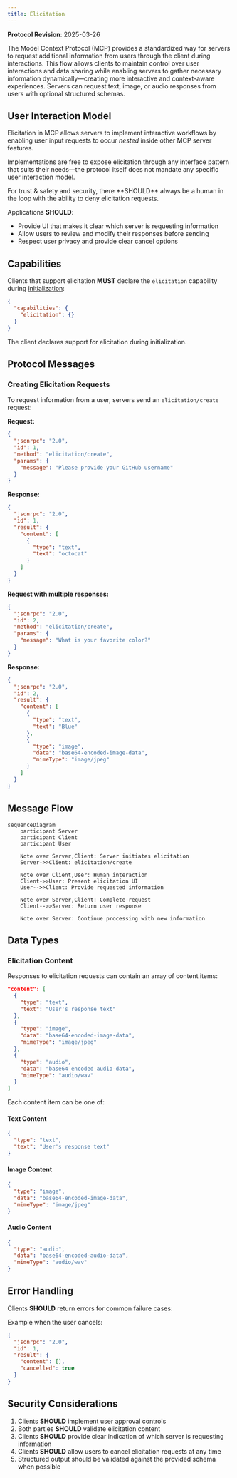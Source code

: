 ```yaml
---
title: Elicitation
---
```


<Info>**Protocol Revision**: 2025-03-26</Info>

The Model Context Protocol (MCP) provides a standardized way for servers to request additional
information from users through the client during interactions. This flow allows clients to
maintain control over user interactions and data sharing while enabling servers to gather
necessary information dynamically&mdash;creating more interactive and context-aware experiences.
Servers can request text, image, or audio responses from users with optional structured schemas.

## User Interaction Model

Elicitation in MCP allows servers to implement interactive workflows by enabling user input
requests to occur _nested_ inside other MCP server features.

Implementations are free to expose elicitation through any interface pattern that suits
their needs&mdash;the protocol itself does not mandate any specific user interaction
model.

<Warning>
For trust & safety and security, there **SHOULD** always
be a human in the loop with the ability to deny elicitation requests.

Applications **SHOULD**:

- Provide UI that makes it clear which server is requesting information
- Allow users to review and modify their responses before sending
- Respect user privacy and provide clear cancel options
</Warning>

## Capabilities

Clients that support elicitation **MUST** declare the `elicitation` capability during
[initialization](/specification/2025-03-26/basic/lifecycle#initialization):

```json
{
  "capabilities": {
    "elicitation": {}
  }
}
```

The client declares support for elicitation during initialization.

## Protocol Messages

### Creating Elicitation Requests

To request information from a user, servers send an `elicitation/create` request:

**Request:**

```json
{
  "jsonrpc": "2.0",
  "id": 1,
  "method": "elicitation/create",
  "params": {
    "message": "Please provide your GitHub username"
  }
}
```

**Response:**

```json
{
  "jsonrpc": "2.0",
  "id": 1,
  "result": {
    "content": [
      {
        "type": "text",
        "text": "octocat"
      }
    ]
  }
}
```

**Request with multiple responses:**

```json
{
  "jsonrpc": "2.0",
  "id": 2,
  "method": "elicitation/create",
  "params": {
    "message": "What is your favorite color?"
  }
}
```

**Response:**

```json
{
  "jsonrpc": "2.0",
  "id": 2,
  "result": {
    "content": [
      {
        "type": "text",
        "text": "Blue"
      },
      {
        "type": "image",
        "data": "base64-encoded-image-data",
        "mimeType": "image/jpeg"
      }
    ]
  }
}
```

## Message Flow

```mermaid
sequenceDiagram
    participant Server
    participant Client
    participant User
    
    Note over Server,Client: Server initiates elicitation
    Server->>Client: elicitation/create
    
    Note over Client,User: Human interaction
    Client->>User: Present elicitation UI
    User-->>Client: Provide requested information
    
    Note over Server,Client: Complete request
    Client-->>Server: Return user response
    
    Note over Server: Continue processing with new information
```

## Data Types

### Elicitation Content

Responses to elicitation requests can contain an array of content items:

```json
"content": [
  {
    "type": "text",
    "text": "User's response text"
  },
  {
    "type": "image",
    "data": "base64-encoded-image-data",
    "mimeType": "image/jpeg"
  },
  {
    "type": "audio",
    "data": "base64-encoded-audio-data",
    "mimeType": "audio/wav"
  }
]
```

Each content item can be one of:

#### Text Content

```json
{
  "type": "text",
  "text": "User's response text"
}
```

#### Image Content

```json
{
  "type": "image",
  "data": "base64-encoded-image-data",
  "mimeType": "image/jpeg"
}
```

#### Audio Content

```json
{
  "type": "audio",
  "data": "base64-encoded-audio-data",
  "mimeType": "audio/wav"
}
```

## Error Handling

Clients **SHOULD** return errors for common failure cases:

Example when the user cancels:

```json
{
  "jsonrpc": "2.0",
  "id": 1,
  "result": {
    "content": [],
    "cancelled": true
  }
}
```

## Security Considerations

1. Clients **SHOULD** implement user approval controls
2. Both parties **SHOULD** validate elicitation content
3. Clients **SHOULD** provide clear indication of which server is requesting information
4. Clients **SHOULD** allow users to cancel elicitation requests at any time
5. Structured output should be validated against the provided schema when possible
